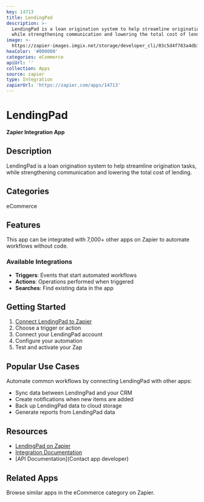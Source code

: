 ```yaml
---
key: 14713
title: LendingPad
description: >-
  LendingPad is a loan origination system to help streamline origination tasks,
  while strengthening communication and lowering the total cost of lending.
image: >-
  https://zapier-images.imgix.net/storage/developer_cli/03c5d4f783a4db1cf535c6782e60299c_2.png?auto=format%2Ccompress&ixlib=python-3.0.0&q=50
hexColor: '#000000'
categories: eCommerce
apiUrl: ''
collection: Apps
source: zapier
type: Integration
zapierUrl: 'https://zapier.com/apps/14713'
---
```

# LendingPad

**Zapier Integration App**

## Description

LendingPad is a loan origination system to help streamline origination tasks, while strengthening communication and lowering the total cost of lending.

## Categories

eCommerce

## Features

This app can be integrated with 7,000+ other apps on Zapier to automate workflows without code.

### Available Integrations

- **Triggers**: Events that start automated workflows
- **Actions**: Operations performed when triggered
- **Searches**: Find existing data in the app

## Getting Started

1. [Connect LendingPad to Zapier](https://zapier.com/apps/14713)
2. Choose a trigger or action
3. Connect your LendingPad account
4. Configure your automation
5. Test and activate your Zap

## Popular Use Cases

Automate common workflows by connecting LendingPad with other apps:

- Sync data between LendingPad and your CRM
- Create notifications when new items are added
- Back up LendingPad data to cloud storage
- Generate reports from LendingPad data

## Resources

- [LendingPad on Zapier](https://zapier.com/apps/14713)
- [Integration Documentation](https://zapier.com/apps/14713/integrations)
- [API Documentation](Contact app developer)

## Related Apps

Browse similar apps in the eCommerce category on Zapier.
